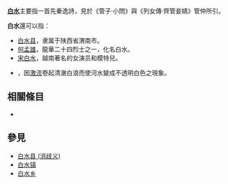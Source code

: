 '''[[白水|白水]]'''主要指一首先秦逸詩，見於《管子·小問》與《列女傳·齊管妾婧》管仲所引。

'''白水'''還可以指：
* [[白水县|白水县]]，隶属于陕西省渭南市。
* [[何孟雄|何孟雄]]，龍華二十四烈士之一，化名白水。
* [[宋白水|宋白水]]，越南著名的女演员和模特兒。
* {{le|白水 (自然現象)|Whitewater}}，因[[急流|激流]]卷起清澈白浪而使河水變成不透明白色之現象。

== 相關條目 ==
*{{lookfrom|白水}}

== 參見 ==
*[[白水县_(消歧义)|白水县 (消歧义)]]
*[[白水镇|白水镇]]
*[[白水乡|白水乡]]

{{Disambig|B|Cat=二字消歧义}}